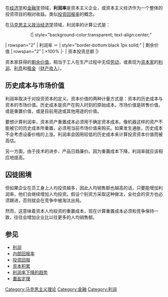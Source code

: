 {{Unreferenced|time=2018-01-14T20:31:53+00:00}} 
在[[经济学|经济学]]和[[金融学|金融学]]领域，'''利润率'''是资本主义企业，或资本主义经济作为一个整体的投资项目的相对收益。类似[[投资回报率|投资回报率]]的概念。

在[[马克思主义|马克思主义]][[政治经济学|政治经济学]]领域，利润率的计算公式是：
::{| style="background-color:transparent; text-align:center;"
| rowspan="2" | 利润率 ＝ 
| style="border-bottom:black 1px solid;" | 剩余价值 
| rowspan="2" | ×100%
|-
| 资本投资总额 
|}

资本家获得的[[剩余价值|剩余价值]]，相当于工人在生产过程中无偿[[劳动|劳动]]，或表现为[[资本家|资本家]]的[[利润|利润]]、[[利息|利息]]和[[地租|租金]]（[[被动收入|财产收入]]）。

==历史成本与市场价值==
利润率取决于对投资资本的定义。资本价值的两种计量方式是：资本的历史成本与资本的市场价值。历史成本是资产在购入时刻的原始成本。市场价值是转售价值，或是重置价值，或是目前用途或其他用途的价值。

要想计算利润率，资本资产重置成本必须用于确定资本成本。像机器这样的资产不能被它的历史成本所重置，必须用当前市场价值来购买。如果发生通胀，历史成本不会考虑设备价格的上涨。利润率会因用较低的历史成本来计算投资资本价值而被高估。

另一方面，由于技术的进步，产品日趋廉价。因为重置成本下降，利润率就应该相应地提高。

==囚徒困境==
{{main|囚徒困境}}

但如果企业在员工身上人均投资越多，因此人均销售额也越高的话，只要能增加利润率，他们会继续增加人均投资。假设个别资方采取这种做法，全社会的资方也必须跟进，否则就会在竞争中被淘汰出局。

然而，这意味着资本人均投资的重置成本，现在计算重置成本必须和竞争保持一致，往往会增加企业比以往更多的人均销售额。

==参见==
*[[利润|利润]]
*[[內部報酬率|内部回报率]]
*[[投资回报|投资回报]]
*[[资本积累|资本积累]]
*[[利润率下降的趋势|利润率下降的趋势]]
*[[置盐定理|置盐定理]]

{{DEFAULTSORT:}}
[[Category:马克思主义理论|Category:马克思主义理论]]
[[Category:金融|Category:金融]]
[[Category:利润|Category:利润]]